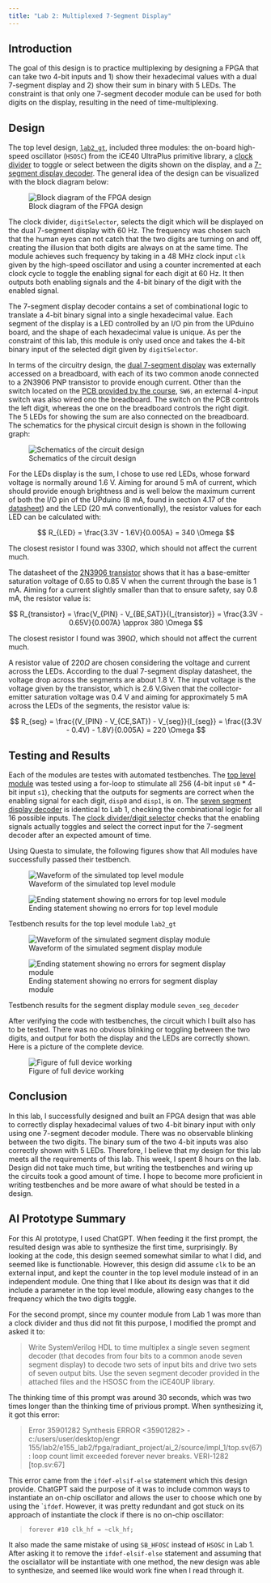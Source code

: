```yaml
---
title: "Lab 2: Multiplexed 7-Segment Display"
---
```


## Introduction
The goal of this design is to practice multiplexing by designing a FPGA that can take two 4-bit inputs and 1) show their hexadecimal values with a dual 7-segment display and 2) show their sum in binary with 5 LEDs. The constraint is that only one 7-segment decoder module can be used for both digits on the display, resulting in the need of time-multiplexing.

## Design
The top level design, [`lab2_gt`](https://github.com/georgiatai/e155-lab2/blob/main/fpga/src/lab2_gt.sv), included three modules: the on-board high-speed oscillator (`HSOSC`) from the iCE40 UltraPlus primitive library, a [clock divider](https://github.com/georgiatai/e155-lab2/blob/main/fpga/src/digit_selector.sv) to toggle or select between the digits shown on the display, and a [7-segment display decoder](https://github.com/georgiatai/e155-lab2/blob/main/fpga/src/seven_seg_decoder.sv). The general idea of the design can be visualized with the block diagram below:

![Block diagram of the FPGA design](images/blockdiagram1.jpeg){#fig-block}

The clock divider, `digitSelector`, selects the digit which will be displayed on the dual 7-segment display with 60 Hz. The frequency was chosen such that the human eyes can not catch that the two digits are turning on and off, creating the illusion that both digits are always on at the same time. The module achieves such frequency by taking in a 48 MHz clock input `clk` given by the high-speed oscillator and using a counter incremented at each clock cycle to toggle the enabling signal for each digit at 60 Hz. It then outputs both enabling signals and the 4-bit binary of the digit with the enabled signal.

The 7-segment display decoder contains a set of combinational logic to translate a 4-bit binary signal into a single hexadecimal value. Each segment of the display is a LED controlled by an I/O pin from the UPduino board, and the shape of each hexadecimal value is unique. As per the constraint of this lab, this module is only used once and takes the 4-bit binary input of the selected digit given by `digitSelector`.

In terms of the circuitry design, the [dual 7-segment display](https://docs.broadcom.com/docs/AV02-1107EN) was externally accessed on a breadboard, with each of its two common anode connected to a 2N3906 PNP transistor to provide enough current. Other than the switch located on the [PCB provided by the course](https://hmc-e155.github.io/assets/doc/E155%20Development%20Board%20Schematic.pdf), `SW6`, an external 4-input switch was also wired ono the breadboard. The switch on the PCB controls the left digit, whereas the one on the breadboard controls the right digit. The 5 LEDs for showing the sum are also connected on the breadboard. The schematics for the physical circuit design is shown in the following graph:

![Schematics of the circuit design](images/schematics.jpeg){#fig-schematics}

For the LEDs display is the sum, I chose to use red LEDs, whose forward voltage is normally around 1.6 V. Aiming for around 5 mA of current, which should provide enough brightness and is well below the maximum current of both the I/O pin of the UPduino (8 mA, found in section 4.17 of the [datasheet](https://hmc-e155.github.io/assets/doc/FPGA-DS-02008-2-0-iCE40-UltraPlus-Family-Data-Sheet.pdf)) and the LED (20 mA conventionally), the resistor values for each LED can be calculated with:

$$
R_{LED} = \frac{3.3V - 1.6V}{0.005A} = 340 \Omega
$$

The closest resistor I found was $330 \Omega$, which should not affect the current much.

The datasheet of the [2N3906 transistor](https://www.onsemi.com/pdf/datasheet/2n3906-d.pdf) shows that it has a base-emitter saturation voltage of 0.65 to 0.85 V when the current through the base is 1 mA. Aiming for a current slightly smaller than that to ensure safety, say 0.8 mA, the resistor value is:

$$
R_{transistor} = \frac{V_{PIN} - V_{BE,SAT}}{I_{transistor}} = \frac{3.3V - 0.65V}{0.007A} \approx 380 \Omega
$$

The closest resistor I found was $390 \Omega$, which should not affect the current much.

A resistor value of $220 \Omega$ are chosen considering the voltage and current across the LEDs. According to the dual 7-segment display datasheet, the voltage drop across the segments are about 1.8 V. The input voltage is the voltage given by the transistor, which is 2.6 V.Given that the collector-emitter saturation voltage was 0.4 V and aiming for approximately 5 mA across the LEDs of the segments, the resistor value is:

$$
R_{seg} = \frac{(V_{PIN} - V_{CE,SAT}) - V_{seg}}{I_{seg}} = \frac{(3.3V - 0.4V) - 1.8V}{0.005A} = 220 \Omega
$$

## Testing and Results

Each of the modules are testes with automated testbenches. The [top level module](https://github.com/georgiatai/e155-lab2/blob/main/fpga/src/testbench.sv) was tested using a for-loop to stimulate all 256 (4-bit input `s0` * 4-bit input `s1`), checking that the outputs for segments are correct when the enabling signal for each digit, `disp0` and `disp1`, is on. The [seven segment display decoder](https://github.com/georgiatai/e155-lab2/blob/main/fpga/src/testbench_seven_seg_decoder.sv) is identical to Lab 1, checking the combinational logic for all 16 possible inputs. The [clock divider/digit selector](https://github.com/georgiatai/e155-lab2/blob/main/fpga/src/testbench_seven_seg_decoder.sv) checks that the enabling signals actually toggles and select the correct input for the 7-segment decoder after an expected amount of time. 

Using Questa to simulate, the following figures show that All modules have successfully passed their testbench.

::: {#fig-testbench_top layout-ncol=2}

![Waveform of the simulated top level module](images/testbench_top_wave.png){#fig-wavetop}

![Ending statement showing no errors for top level module](images/testbench_top_end.png){#fig-endtop}

Testbench results for the top level module `lab2_gt`
:::

::: {#fig-testbench_seg layout-ncol=3}

![Waveform of the simulated segment display module](images/testbench_seg_wave.png){#fig-waveseg}

![Ending statement showing no errors for segment display module](images/testbench_seg_end.png){#fig-endseg}

Testbench results for the segment display module `seven_seg_decoder`
:::



After verifying the code with testbenches, the circuit which I built also has to be tested. There was no obvious blinking or toggling between the two digits, and output for both the display and the LEDs are correctly shown. Here is a picture of the complete device.

![Figure of full device working](images/device.jpeg){#fig-device}

## Conclusion
In this lab, I successfully designed and built an FPGA design that was able to correctly display hexadecimal values of two 4-bit binary input with only using one 7-segment decoder module. There was no observable blinking between the two digits. The binary sum of the two 4-bit inputs was also correctly shown with 5 LEDs. Therefore, I believe that my design for this lab meets all the requirements of this lab. This week, I spent 8 hours on the lab. Design did not take much time, but writing the testbenches and wiring up the circuits took a good amount of time. I hope to become more proficient in writing testbenches and be more aware of what should be tested in a design.

## AI Prototype Summary
For this AI prototype, I used ChatGPT. When feeding it the first prompt, the resulted design was able to synthesize the first time, surprisingly. By looking at the code, this design seemed somewhat similar to what I did, and seemed like is functionable. However, this design did assume `clk` to be an external input, and kept the counter in the top level module instead of in an independent module. One thing that I like about its design was that it did include a parameter in the top level module, allowing easy changes to the frequency which the two digits toggle.

For the second prompt, since my counter module from Lab 1 was more than a clock divider and thus did not fit this purpose, I modified the prompt and asked it to:

> Write SystemVerilog HDL to time multiplex a single seven segment decoder (that decodes from four bits to a common anode seven segment display) to decode two sets of input bits and drive two sets of seven output bits. Use the seven segment decoder provided in the attached files and the HSOSC from the iCE40UP library.

The thinking time of this prompt was around 30 seconds, which was two times longer than the thinking time of privious prompt. When synthesizing it, it got this error:

> Error	35901282	Synthesis	ERROR <35901282> - c:/users/user/desktop/engr 155/lab2/e155_lab2/fpga/radiant_project/ai_2/source/impl_1/top.sv(67): loop count limit exceeded forever never breaks. VERI-1282 [top.sv:67]	

This error came from the `ifdef-elsif-else` statement which this design provide. ChatGPT said the purpose of it was to include common ways to instantiate an on-chip oscillator and allows the user to choose which one by using the ``ifdef`. However, it was pretty redundant and got stuck on its approach of instantiate the clock if there is no on-chip oscillator:

> `forever #10 clk_hf = ~clk_hf;`

It also made the same mistake of using `SB_HFOSC` instead of `HSOSC` in Lab 1. After asking it to remove the `ifdef-elsif-else` statement and assuming that the osciallator will be instantiate with one method, the new design was able to synthesize, and seemed like would work fine when I read through it.